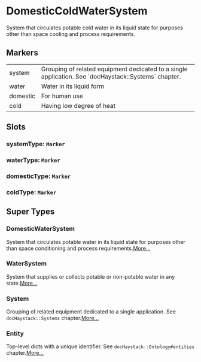 # DomesticColdWaterSystem
System that circulates potable cold water in its liquid state for purposes
other than space cooling and process requirements.
## Markers
<table>
<tbody>
<tr>
<td className='p-2 align-top'><span className='bg-sky-200 rounded-md px-3 py-1 text-sky-700 block font-semibold text-center text-sm'>system </span></td>
<td className='p-2 align-top'>Grouping of related equipment dedicated to a single application. See `docHaystack::Systems` chapter.</td>
</tr>
<tr>
<td className='p-2 align-top'><span className='bg-sky-200 rounded-md px-3 py-1 text-sky-700 block font-semibold text-center text-sm'>water </span></td>
<td className='p-2 align-top'>Water in its liquid form</td>
</tr>
<tr>
<td className='p-2 align-top'><span className='bg-sky-200 rounded-md px-3 py-1 text-sky-700 block font-semibold text-center text-sm'>domestic </span></td>
<td className='p-2 align-top'>For human use</td>
</tr>
<tr>
<td className='p-2 align-top'><span className='bg-sky-200 rounded-md px-3 py-1 text-sky-700 block font-semibold text-center text-sm'>cold </span></td>
<td className='p-2 align-top'>Having low degree of heat</td>
</tr>
</tbody>
</table>

## Slots

### systemType: `Marker`

### waterType: `Marker`

### domesticType: `Marker`

### coldType: `Marker`


## Super Types
### DomesticWaterSystem
System that circulates potable water in its liquid state for purposes
other than space conditioning and process requirements.[More...](./DomesticWaterSystem)

### WaterSystem
System that supplies or collects potable or non-potable water in any state.[More...](./WaterSystem)

### System
Grouping of related equipment dedicated to a single application.
See `docHaystack::Systems` chapter.[More...](./System)

### Entity
Top-level dicts with a unique identifier.
See `docHaystack::Ontology#entities` chapter.[More...](./Entity)


